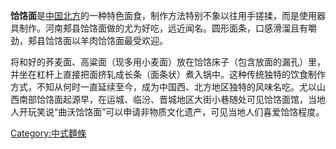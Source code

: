 {{expand|time=2014-04-29T23:56:14+00:00}}
{{unreferenced|time=2014-04-29T23:56:14+00:00}}
'''饸饹面'''是[[中国北方|中国北方]]的一种特色面食，制作方法特别不象以往用手搓揉，而是使用器具制作。河南郏县饸饹面做的尤为好吃，远近闻名。圆形面条，口感滑溜且有嚼劲，郏县饸饹面以羊肉饸饹面最受欢迎。

将和好的荞麦面、高粱面（现多用小麦面）放在饸饹床子（包含放面的漏孔）里，并坐在杠杆上直接把面挤轧成长条（面条状）煮入锅中。这种传统独特的饮食制作方式，不知从何时一直延续至今，成为中国西、北方地区独特的风味名吃。尤以山西南部饸饹面起源早，在运城、临汾、晋城地区大街小巷随处可见饸饹面馆，当地人开玩笑说“曲沃饸饹面”可以申请非物质文化遗产，可见当地人们喜爱饸饹程度。

[[Category:中式麵條|Category:中式麵條]]